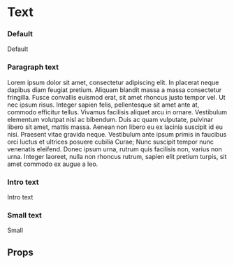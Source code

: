 
<Meta title="Core/Text" component={Text} />

# Text

### Default

<Preview>
  <Story name="Default">
    <Text>Default</Text>
  </Story>
</Preview>

### Paragraph text

<Preview>
  <Story name="Paragraph">
    <Text paragraph>
      Lorem ipsum dolor sit amet, consectetur adipiscing elit. In placerat neque
      dapibus diam feugiat pretium. Aliquam blandit massa a massa consectetur
      fringilla. Fusce convallis euismod erat, sit amet rhoncus justo tempor
      vel. Ut nec ipsum risus. Integer sapien felis, pellentesque sit amet ante
      at, commodo efficitur tellus. Vivamus facilisis aliquet arcu in ornare.
      Vestibulum elementum volutpat nisl ac bibendum. Duis ac quam vulputate,
      pulvinar libero sit amet, mattis massa. Aenean non libero eu ex lacinia
      suscipit id eu nisi. Praesent vitae gravida neque. Vestibulum ante ipsum
      primis in faucibus orci luctus et ultrices posuere cubilia Curae; Nunc
      suscipit tempor nunc venenatis eleifend. Donec ipsum urna, rutrum quis
      facilisis non, varius non urna. Integer laoreet, nulla non rhoncus rutrum,
      sapien elit pretium turpis, sit amet commodo ex augue a leo.
    </Text>
  </Story>
</Preview>

### Intro text

<Preview>
  <Story name="Intro">
    <Text intro>Intro text</Text>
  </Story>
</Preview>

### Small text

<Preview>
  <Story name="Small">
    <Text small>Small</Text>
  </Story>
</Preview>

## Props

<Props of={Text} />
